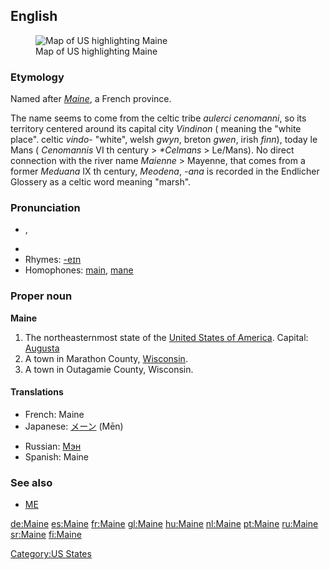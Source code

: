 {{see|maine}}
{{wikipedia|dab=Maine (disambiguation)|Maine}}
{{wikipedia|Maine, Marathon County, Wisconsin}}
{{wikipedia|Maine, Outagamie County, Wisconsin}}
==English==
[[Image:Map of USA highlighting Maine.png|thumb|right|Map of US highlighting Maine]]

===Etymology===
Named after ''[[:w:Maine (province)|Maine]]'', a French province.

The name seems to come from the celtic tribe  ''aulerci cenomanni'', so its territory centered around its capital city  ''Vindinon'' ( meaning the  "white place". celtic ''vindo-'' "white", welsh ''gwyn'', breton ''gwen'', irish ''finn''), today le Mans ( ''Cenomannis'' VI th century > ''*Celmans'' > Le/Mans).
No direct connection with the river name  ''Maienne'' > Mayenne, that comes from a former ''Meduana'' IX th century,  ''Meodena'',  ''-ana'' is recorded in the Endlicher Glossery as a celtic word meaning "marsh".

===Pronunciation===
* {{IPA|/meɪn/}}, {{SAMPA|/meIn/}}
*{{audio|en-us-Maine.ogg|Audio (US)}}
*Rhymes: [[Rhymes:English:-eɪn|-eɪn]]
*Homophones: [[main]], [[mane]]

===Proper noun===
{{wikipedia|Maine|Maine (US state)}}
'''Maine'''

# The northeasternmost state of the [[United States of America]]. Capital: [[Augusta]]
# A town in Marathon County, [[Wisconsin]].
# A town in Outagamie County, Wisconsin.

====Translations====
{{top}}
*French: Maine {{f}}
*Japanese: [[メーン]] (Mēn)
{{mid}}
*Russian: [[Мэн]] {{IPAchar|(Mɛn)}}
*Spanish: Maine
{{bottom}}

===See also===
*[[ME]]

[[Category:US States]]

[[de:Maine]]
[[es:Maine]]
[[fr:Maine]]
[[gl:Maine]]
[[hu:Maine]]
[[nl:Maine]]
[[pt:Maine]]
[[ru:Maine]]
[[sr:Maine]]
[[fi:Maine]]